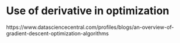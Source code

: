 # Use of derivative in optimization


https://www.datasciencecentral.com/profiles/blogs/an-overview-of-gradient-descent-optimization-algorithms